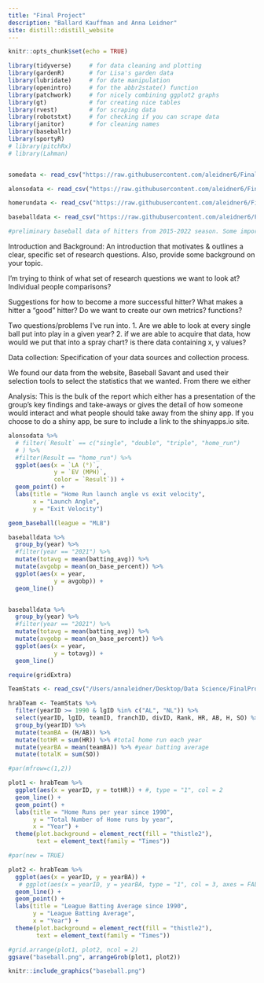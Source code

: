 ```yaml
---
title: "Final Project"
description: "Ballard Kauffman and Anna Leidner"
site: distill::distill_website
---
```


```r
knitr::opts_chunk$set(echo = TRUE)
```

```r
library(tidyverse)     # for data cleaning and plotting
library(gardenR)       # for Lisa's garden data
library(lubridate)     # for date manipulation
library(openintro)     # for the abbr2state() function
library(patchwork)     # for nicely combining ggplot2 graphs  
library(gt)            # for creating nice tables
library(rvest)         # for scraping data
library(robotstxt)     # for checking if you can scrape data
library(janitor)       # for cleaning names
library(baseballr)
library(sportyR)
# library(pitchRx)
# library(Lahman)


somedata <- read_csv("https://raw.githubusercontent.com/aleidner6/FinalProject/main/baseballfinalproject.csv")

alonsodata <- read_csv("https://raw.githubusercontent.com/aleidner6/FinalProject/main/alonsodata1.csv") 

homerundata <- read_csv("https://raw.githubusercontent.com/aleidner6/FinalProject/main/stats%20(3).csv")

baseballdata <- read_csv("https://raw.githubusercontent.com/aleidner6/FinalProject/main/stats%20(4).csv")

#preliminary baseball data of hitters from 2015-2022 season. Some important stats to note are woba, xwoba, EV, and LA. If you want to look at other/more stats or for specific players go for it!
```

Introduction and Background: An introduction that motivates & outlines a clear, specific set of research questions. Also, provide some background on your topic.



I'm trying to think of what set of research questions we want to look at? Individual people comparisons?  

Suggestions for how to become a more successful hitter? What makes a hitter a "good" hitter? Do we want to create our own metrics? functions?

Two questions/problems I've run into. 
1. Are we able to look at every single ball put into play in a given year? 
2. if we are able to acquire that data, how would we put that into a spray chart? is there data containing x, y values?

Data collection: Specification of your data sources and collection process.

We found our data from the website, Baseball Savant and used their selection tools to select the statistics that we wanted. From there we either 

Analysis: This is the bulk of the report which either has a presentation of the group’s key findings and take-aways or gives the detail of how someone would interact and what people should take away from the shiny app. If you choose to do a shiny app, be sure to include a link to the shinyapps.io site.


```r
alonsodata %>%
  # filter(`Result` == c("single", "double", "triple", "home_run")
  # ) %>%
  #filter(Result == "home_run") %>%
  ggplot(aes(x = `LA (°)`, 
             y = `EV (MPH)`, 
             color = `Result`)) +
  geom_point() +
  labs(title = "Home Run launch angle vs exit velocity", 
       x = "Launch Angle", 
       y = "Exit Velocity")
```

```r
geom_baseball(league = "MLB")

```

```r
baseballdata %>%
  group_by(year) %>%
  #filter(year == "2021") %>%
  mutate(totavg = mean(batting_avg)) %>%
  mutate(avgobp = mean(on_base_percent)) %>%
  ggplot(aes(x = year, 
             y = avgobp)) +
  geom_line()


baseballdata %>%
  group_by(year) %>%
  #filter(year == "2021") %>%
  mutate(totavg = mean(batting_avg)) %>%
  mutate(avgobp = mean(on_base_percent)) %>%
  ggplot(aes(x = year, 
             y = totavg)) +
  geom_line()

```

```r
require(gridExtra)

TeamStats <- read_csv("/Users/annaleidner/Desktop/Data Science/FinalProject/Teams.csv")

hrabTeam <- TeamStats %>%
  filter(yearID >= 1990 & lgID %in% c("AL", "NL")) %>%
  select(yearID, lgID, teamID, franchID, divID, Rank, HR, AB, H, SO) %>%
  group_by(yearID) %>%
  mutate(teamBA = (H/AB)) %>%
  mutate(totHR = sum(HR)) %>% #total home run each year
  mutate(yearBA = mean(teamBA)) %>% #year batting average 
  mutate(totalK = sum(SO))

#par(mfrow=c(1,2)) 

plot1 <- hrabTeam %>%
  ggplot(aes(x = yearID, y = totHR)) + #, type = "1", col = 2
  geom_line() +
  geom_point() +
  labs(title = "Home Runs per year since 1990", 
       y = "Total Number of Home runs by year",
       x = "Year") +
  theme(plot.background = element_rect(fill = "thistle2"),
        text = element_text(family = "Times"))

#par(new = TRUE)

plot2 <- hrabTeam %>%
  ggplot(aes(x = yearID, y = yearBA)) +
   # ggplot(aes(x = yearID, y = yearBA, type = "1", col = 3, axes = FALSE, xlab = "", ylab = ""))
  geom_line() +
  geom_point() +
  labs(title = "League Batting Average since 1990", 
       y = "League Batting Average",
       x = "Year") +
  theme(plot.background = element_rect(fill = "thistle2"),
        text = element_text(family = "Times"))

#grid.arrange(plot1, plot2, ncol = 2)
ggsave("baseball.png", arrangeGrob(plot1, plot2))
```
```r
knitr::include_graphics("baseball.png")
```
